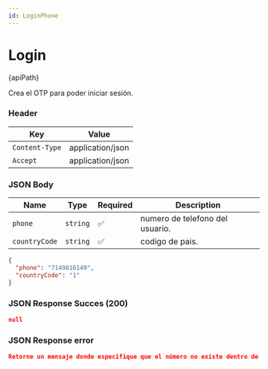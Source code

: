 ```yaml
---
id: LoginPhone
---
```







# Login 


<div className="highlight-box">
  <HttpMethodTag method={method} /> {apiPath}
</div>





Crea el OTP para poder iniciar sesión.

### Header

| Key      | Value     |
|-------------|----------|
| `Content-Type` | application/json |
| `Accept` | application/json |





### JSON Body

| Name      | Type     | Required | Description                          |
|--------------|----------|---------------------|--------------------------------------|
| `phone`      | `string` | :white_check_mark:  | numero de telefono del usuario.
| `countryCode`| `string` | :white_check_mark:  | codigo de pais.     |     |




```JSON
{
  "phone": "7149816149",
  "countryCode": "1"
}

```

### JSON Response Succes (200)
```JSON
null

```

### JSON Response error
```JSON
Retorne un mensaje donde especifique que el número no existe dentro de los registros.
```

```JSON


```


```JSON


```


```JSON


```



